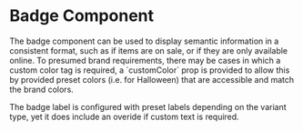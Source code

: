 
<Meta of={BadgeStories} />

# Badge Component

<Canvas of={BadgeStories.Showcase} />
The badge component can be used to display semantic information in a consistent format, such as if items are on sale, or
if they are only available online. To presumed brand requirements, there may be cases in which a custom color tag is
required, a `customColor` prop is provided to allow this by provided preset colors (i.e. for Halloween) that are
accessible and match the brand colors.

The badge label is configured with preset labels depending on the variant type, yet it does include an overide if custom text is required.

<Canvas of={BadgeStories.Playground} />
<Controls of={BadgeStories.Playground} />

